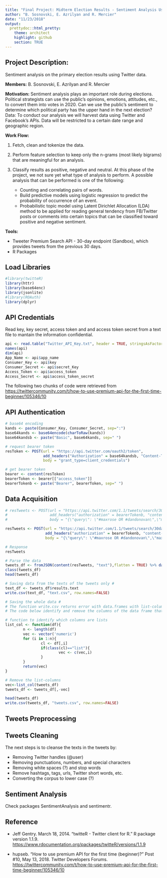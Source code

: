 ```yaml
---
title: "Final Project: Midterm Election Results - Sentiment Analysis Using Twitter's API"
author: "B. Sosnovski, E. Azrilyan and R. Mercier"
date: "11/23/2018"
output:
  prettydoc::html_pretty:
    theme: architect
    highlight: github
    section: TRUE
---
```


## Project Description: 

Sentiment analysis on the primary election results using Twitter data.

**Members:** B. Sosnovski, E. Azrilyan and R. Mercier

**Motivation:** Sentiment analysis plays an important role during elections. Political strategists can use the public’s opinions, emotions, attitudes, etc., to convert them into votes in 2020.
Can we use the public’s sentiment to determine which political party has the upper hand in the next election?
Data: To conduct our analysis we will harvest data using Twitter and Facebook’s APIs. Data will be restricted to a certain date range and geographic region. 

**Work Flow:** 

1. Fetch, clean and tokenize the data.
2. Perform feature selection to keep only the n-grams (most likely bigrams) that are meaningful for an analysis.
3. Classify results as positive, negative and neutral. At this phase of the project, we not sure yet what type of analysis to perform. A possible analysis that can be performed is one of the  following:

   + Counting and correlating pairs of words.
   + Build predictive models using logistic regression to predict the probability of occurrence of an event.
   + Probabilistic topic model using Latent Dirichlet Allocation (LDA) method to be applied for reading general tendency from FB/Twitter posts or comments into certain topics that can be classified toward positive and negative sentiment.
   
**Tools:**

+ Tweeter Premium Search API - 30-day endpoint (Sandbox), which provides tweets from the previous 30 days.
+ R Packages

## Load Libraries
```r
#library(twitteR)
library(httr)
library(base64enc)
library(jsonlite)
#library(ROAuth)
library(dplyr)
```

## API Credentials

Read key, key secret, access token and and access token secret from a text file to mantain the information confidential.

```r
api <- read.table("Twitter_API_Key.txt", header = TRUE, stringsAsFactors = FALSE)
names(api)
dim(api)
App_Name <- api$app_name
Consumer_Key <- api$key
Consumer_Secret <- api$secret_Key
Access_Token <- api$access_token
Access_Secret <- api$access_token_secret
```

The following two chunks of code were retrieved from <https://twittercommunity.com/t/how-to-use-premium-api-for-the-first-time-beginner/105346/10>

## API Authentication

```r
# base64 encoding
kands <- paste(Consumer_Key, Consumer_Secret, sep=":")
base64kands <- base64encode(charToRaw(kands))
base64kandsb <- paste("Basic", base64kands, sep=" ")

# request bearer token
resToken <- POST(url = "https://api.twitter.com/oauth2/token",
                 add_headers("Authorization" = base64kandsb, "Content-Type" = "application/x-www-form-urlencoded;charset=UTF-8"),
                 body = "grant_type=client_credentials")

# get bearer token
bearer <- content(resToken)
bearerToken <- bearer[["access_token"]]
bearerTokenb <- paste("Bearer", bearerToken, sep=" ")
```

## Data Acquisition

```r
# resTweets <- POST(url = "https://api.twitter.com/1.1/tweets/search/30day/dev.json",
#                   add_headers("authorization" = bearerTokenb, "content-Type" = "application/json"),
#                   body = "{\"query\": \"#maxrose OR #dandonovan\",\"maxResults\": 100, \"fromDate\":\"201811050000\", \"toDate\":\"201811100000\"}")

resTweets <- POST(url = "https://api.twitter.com/1.1/tweets/search/30day/dev.json",
                  add_headers("authorization" = bearerTokenb, "content-Type" = "application/json"),
                  body = "{\"query\": \"#maxrose OR #dandonovan\",\"maxResults\": 100, \"fromDate\":\"201811050000\", \"toDate\":\"201811100000\",  \"next\":\"eyJhdXRoZW50aWNpdHkiOiI1MDU2NTU3ODgwMmJhZDZmNGZhNzE4NjI4NmI3YTk0N2NkMDM2NWU1ZmY2Mjg1NDk1NWRkMDAzYTk1MmU2ZDQ3IiwiZnJvbURhdGUiOiIyMDE4MTEwNTAwMDAiLCJ0b0RhdGUiOiIyMDE4MTExMDAwMDAiLCJuZXh0IjoiMjAxODExMDcwMzQ1MjUtMTA2MDAxNTMzOTgxNDI0ODQ0Ny0wIn0=\"}")

# Response
resTweets

# Parse the data
tweets_df <- fromJSON(content(resTweets, "text"),flatten = TRUE) %>% data.frame()
class(tweets_df)
head(tweets_df)

# Saving data from the texts of the tweets only #
text_df <- tweets_df$results.text
write.csv(text_df, "text.csv", row.names=FALSE)

# Saving the whole data #
# The function write.csv returns error with data.frames with list-column
# The code below identify and remove the columns of the data frame that are lists

# function to identify which columns are lists
list_col <- function(df){
        n <- length(df)
        vec <- vector('numeric')
        for (i in 1:n){
                cl <- df[,i]
                if(class(cl)=="list"){
                        vec <- c(vec,i)
                }
        }
        return(vec)
}

# Remove the list-columns
vec<-list_col(tweets_df)
tweets_df <- tweets_df[,-vec]

head(tweets_df)
write.csv(tweets_df, "tweets.csv", row.names=FALSE)

```

## Tweets Preprocessing 

## Tweets Cleaning
 
The next steps is to  cleanse the texts in the tweets by:
 
* Removing Twitter handles (@user)
* Removing punctuations, numbers, and special characters 
* Removing white spaces (?) and stop words
* Remove hashtags, tags, urls, Twitter short words, etc.
* Converting the corpus to lower case (?)

## Sentiment Analysis

Check packages SentimentAnalysis and sentimentr.

## Reference

* Jeff Gentry. March 18, 2014. "twitteR - Twitter client for R."  R package version 1.1.9. <https://www.rdocumentation.org/packages/twitteR/versions/1.1.9>


* hupseb. "How to use premium API for the first time (beginner)?" Post #10, May 13, 2018. Twitter Developers Forums. <https://twittercommunity.com/t/how-to-use-premium-api-for-the-first-time-beginner/105346/10>
